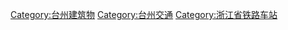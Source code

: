 [[Category:台州建筑物|Category:台州建筑物]]
[[Category:台州交通|Category:台州交通]]
[[Category:浙江省铁路车站|Category:浙江省铁路车站]]